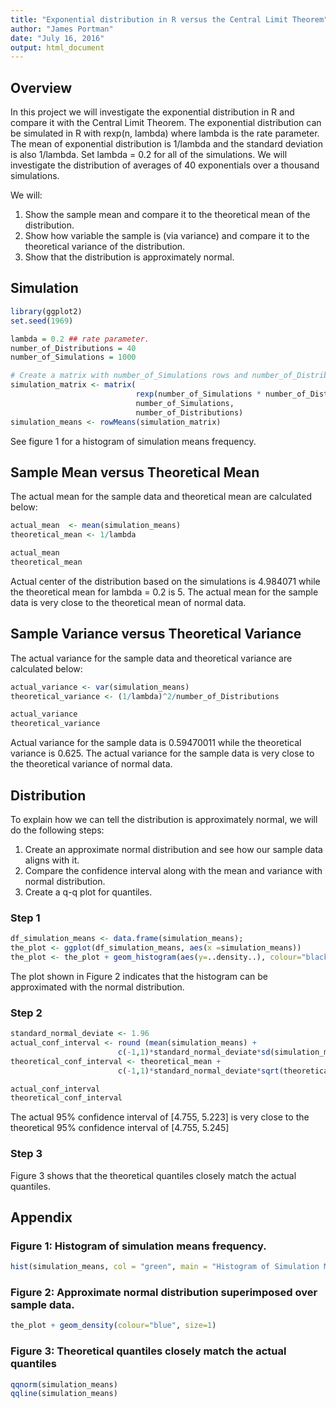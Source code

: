 ```yaml
---
title: "Exponential distribution in R versus the Central Limit Theorem"
author: "James Portman"
date: "July 16, 2016"
output: html_document
---
```


## Overview
In this project we will investigate the exponential distribution in R and compare it with the 
Central Limit Theorem. The exponential distribution can be simulated in R with rexp(n, lambda) 
where lambda is the rate parameter. The mean of exponential distribution is 1/lambda and the 
standard deviation is also 1/lambda. Set lambda = 0.2 for all of the simulations. We will investigate
the distribution of averages of 40 exponentials over a thousand simulations.

We will:

1. Show the sample mean and compare it to the theoretical mean of the distribution.
2. Show how variable the sample is (via variance) and compare it to the theoretical variance of the distribution.
3. Show that the distribution is approximately normal.

## Simulation
```r
library(ggplot2)
set.seed(1969)

lambda = 0.2 ## rate parameter.
number_of_Distributions = 40 
number_of_Simulations = 1000

# Create a matrix with number_of_Simulations rows and number_of_Distributions columns.
simulation_matrix <- matrix(
                            rexp(number_of_Simulations * number_of_Distributions, rate=lambda), 
                            number_of_Simulations, 
                            number_of_Distributions)
simulation_means <- rowMeans(simulation_matrix)
```

See figure 1 for a histogram of simulation means frequency.

## Sample Mean versus Theoretical Mean
The actual mean for the sample data and theoretical mean are calculated below:
```r
actual_mean  <- mean(simulation_means)
theoretical_mean <- 1/lambda

actual_mean
theoretical_mean
```
Actual center of the distribution based on the simulations is 4.984071 while the theoretical mean for lambda = 0.2 is 5. The actual mean for the sample data is very close to the theoretical mean of normal data.

## Sample Variance versus Theoretical Variance
The actual variance for the sample data and theoretical variance are calculated below:
```r
actual_variance <- var(simulation_means)
theoretical_variance <- (1/lambda)^2/number_of_Distributions

actual_variance
theoretical_variance 
```
Actual variance for the sample data is 0.59470011 while the theoretical variance is 0.625. The actual variance for the sample data is very close to the theoretical variance of normal data.

## Distribution
To explain how we can tell the distribution is approximately normal, we will do the following steps:

1. Create an approximate normal distribution and see how our sample data aligns with it.
2. Compare the confidence interval along with the mean and variance with normal distribution.
3. Create a q-q plot for quantiles.

### Step 1
```r
df_simulation_means <- data.frame(simulation_means);
the_plot <- ggplot(df_simulation_means, aes(x =simulation_means))
the_plot <- the_plot + geom_histogram(aes(y=..density..), colour="black", fill = "green")
```

The plot shown in Figure 2 indicates that the histogram can be approximated with the normal distribution.

### Step 2
```r
standard_normal_deviate <- 1.96
actual_conf_interval <- round (mean(simulation_means) +      
                        c(-1,1)*standard_normal_deviate*sd(simulation_means)/sqrt(number_of_Distributions),3)
theoretical_conf_interval <- theoretical_mean + 
                        c(-1,1)*standard_normal_deviate*sqrt(theoretical_variance)/sqrt(number_of_Distributions)

actual_conf_interval
theoretical_conf_interval
```

The actual 95% confidence interval of [4.755, 5.223] is very close to the theoretical 95% confidence interval of [4.755, 5.245]

### Step 3

Figure 3 shows that the theoretical quantiles closely match the actual quantiles.

## Appendix

### Figure 1: Histogram of simulation means frequency.
```r
hist(simulation_means, col = "green", main = "Histogram of Simulation Means", xlab = "Simulation Means")
```

### Figure 2: Approximate normal distribution superimposed over sample data.
```r
the_plot + geom_density(colour="blue", size=1)
```

### Figure 3: Theoretical quantiles closely match the actual quantiles
```r
qqnorm(simulation_means)
qqline(simulation_means)
```
